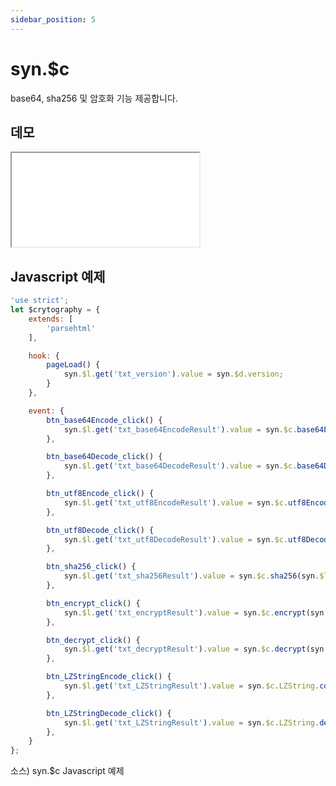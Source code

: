 ```yaml
---
sidebar_position: 5
---
```


# syn.$c

base64, sha256 및 암호화 기능 제공합니다.

## 데모

<iframe src="/sample/syn/crytography.html" className="w:100% h:100vh"></iframe>

## Javascript 예제

```javascript
'use strict';
let $crytography = {
    extends: [
        'parsehtml'
    ],

    hook: {
        pageLoad() {
            syn.$l.get('txt_version').value = syn.$d.version;
        }
    },

    event: {
        btn_base64Encode_click() {
            syn.$l.get('txt_base64EncodeResult').value = syn.$c.base64Encode(syn.$l.get('txt_base64Encode').value);
        },

        btn_base64Decode_click() {
            syn.$l.get('txt_base64DecodeResult').value = syn.$c.base64Decode(syn.$l.get('txt_base64Decode').value);
        },

        btn_utf8Encode_click() {
            syn.$l.get('txt_utf8EncodeResult').value = syn.$c.utf8Encode(syn.$l.get('txt_utf8Encode').value);
        },

        btn_utf8Decode_click() {
            syn.$l.get('txt_utf8DecodeResult').value = syn.$c.utf8Decode(syn.$l.get('txt_utf8Decode').value);
        },

        btn_sha256_click() {
            syn.$l.get('txt_sha256Result').value = syn.$c.sha256(syn.$l.get('txt_sha256').value);
        },

        btn_encrypt_click() {
            syn.$l.get('txt_encryptResult').value = syn.$c.encrypt(syn.$l.get('txt_encrypt').value);
        },

        btn_decrypt_click() {
            syn.$l.get('txt_decryptResult').value = syn.$c.decrypt(syn.$l.get('txt_decrypt').value);
        },

        btn_LZStringEncode_click() {
            syn.$l.get('txt_LZStringResult').value = syn.$c.LZString.compressToBase64(syn.$l.get('txt_LZString').value);
        },

        btn_LZStringDecode_click() {
            syn.$l.get('txt_LZStringResult').value = syn.$c.LZString.decompressFromBase64(syn.$l.get('txt_LZString').value);
        },
    }
};

```
소스) syn.$c Javascript 예제